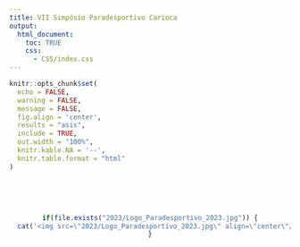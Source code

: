 ```yaml
---
title: VII Simpósio Paradesportivo Carioca
output:
  html_document:
    toc: TRUE
    css:
      - CSS/index.css
---
```


<!--install and/or load all R packages-->
```r
knitr::opts_chunk$set(
  echo = FALSE,
  warning = FALSE,
  message = FALSE,
  fig.align = 'center',
  results = "asis",
  include = TRUE,
  out.width = "100%",
  knitr.kable.NA = '--',
  knitr.table.format = "html"
)
```

<br>

<br>

<center>

```r
if(file.exists("2023/Logo_Paradesportivo_2023.jpg")) {
  cat('<img src=\"2023/Logo_Paradesportivo_2023.jpg\" align=\"center\"/>')
}
```

<br>
